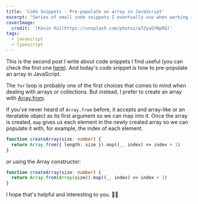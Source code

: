 ```yaml
---
title: 'Code Snippets - Pre-populate an array in JavaScript'
excerpt: "Series of small code snippets I eventually use when working in some of my projects. And today's code snippet is how to pre-populate an array in JavaScript."
coverImage:
  credit: '[Kevin Ku](https://unsplash.com/photos/w7ZyuGYNpRQ)'
tags:
  - javascript
  - typescript
---
```


This is the second post I write about code snippets I find useful (you can check the first one [here](/blog/code-snippets-uniqueid)).
And today's code snippet is how to pre-populate an array in JavaScript.

The `for` loop is probably one of the first choices that comes to mind when dealing with arrays or collections.
But instead, I prefer to create an array with [Array.from](https://developer.mozilla.org/en-US/docs/Web/JavaScript/Reference/Global_Objects/Array/from).

If you've never heard of `Array.from` before, it accepts and array-like or an iteratable object as its first argument so we can map into it.
Once the array is created, `map` gives us each element in the newly created array so we can populate it with, for example, the index of each element.


```ts
function createArray(size: number) {
  return Array.from({ length: size }).map((_, index) => index + 1)
}
```

or using the Array constructor:


```ts
function createArray(size: number) {
  return Array.from(Array(size)).map((_, index) => index + 1)
}
```

I hope that's helpful and interesting to you. 👋🏼
